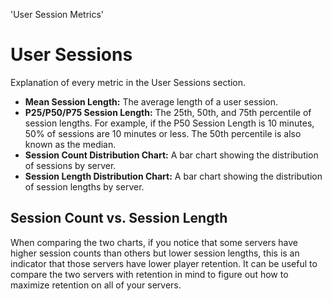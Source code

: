   'User Session Metrics'

# User Sessions

Explanation of every metric in the User Sessions section.

- **Mean Session Length:** The average length of a user session.
- **P25/P50/P75 Session Length:** The 25th, 50th, and 75th percentile of session lengths.
For example, if the P50 Session Length is 10 minutes, 50% of sessions are 10 minutes or less.
The 50th percentile is also known as the median.
- **Session Count Distribution Chart:** A bar chart showing the distribution of sessions by server.
- **Session Length Distribution Chart:** A bar chart showing the distribution of session lengths by server.

## Session Count vs. Session Length
When comparing the two charts, if you notice that some servers have higher session counts than others but lower session lengths,
this is an indicator that those servers have lower player retention. It can be useful to compare the two servers with retention in mind
to figure out how to maximize retention on all of your servers.